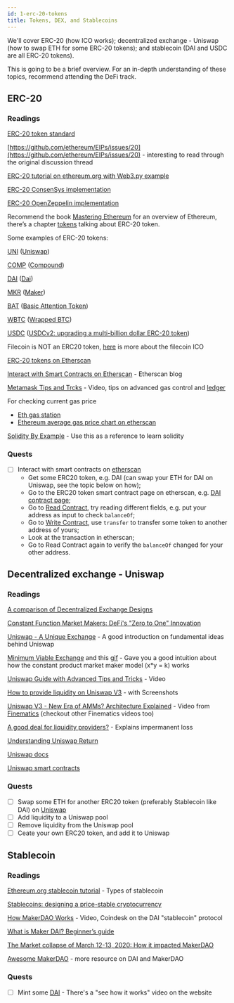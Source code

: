 ```yaml
---
id: 1-erc-20-tokens
title: Tokens, DEX, and Stablecoins
---
```


We'll cover ERC-20 (how ICO works); decentralized exchange - Uniswap (how to swap ETH for some ERC-20 tokens); and stablecoin (DAI and USDC are all ERC-20 tokens).

This is going to be a brief overview. For an in-depth understanding of these topics, recommend attending the DeFi track.

## ERC-20

### Readings

[ERC-20 token standard](https://github.com/ethereum/EIPs/blob/master/EIPS/eip-20.md)

[https://github.com/ethereum/EIPs/issues/20](https://github.com/ethereum/EIPs/issues/20) - interesting to read through the original discussion thread

[ERC-20 tutorial on ethereum.org with Web3.py example](https://ethereum.org/en/developers/docs/standards/tokens/erc-20/)

[ERC-20 ConsenSys implementation](https://github.com/ConsenSys/Tokens/blob/master/contracts/eip20/EIP20.sol)

[ERC-20 OpenZeppelin implementation](https://github.com/OpenZeppelin/openzeppelin-contracts/blob/master/contracts/token/ERC20/ERC20.sol)

Recommend the book [Mastering Ethereum](https://github.com/ethereumbook/ethereumbook) for an overview of Ethereum, there’s a chapter [tokens](https://github.com/ethereumbook/ethereumbook/blob/develop/10tokens.asciidoc) talking about ERC-20 token.

Some examples of ERC-20 tokens:

[UNI](https://etherscan.io/token/0x1f9840a85d5af5bf1d1762f925bdaddc4201f984) ([Uniswap](https://uniswap.org/blog/uni/))

[COMP](https://etherscan.io/token/0xc00e94cb662c3520282e6f5717214004a7f26888) ([Compound](https://compound.finance/governance/comp))

[DAI](https://etherscan.io/token/0x6b175474e89094c44da98b954eedeac495271d0f) ([Dai](https://makerdao.com/en/))

[MKR](https://etherscan.io/token/0x9f8f72aa9304c8b593d555f12ef6589cc3a579a2) ([Maker](https://community-development.makerdao.com/en/learn/governance/mkr-token/))

[BAT](https://etherscan.io/token/0x0d8775f648430679a709e98d2b0cb6250d2887ef) ([Basic Attention Token](https://basicattentiontoken.org/))

[WBTC](https://etherscan.io/token/0x2260fac5e5542a773aa44fbcfedf7c193bc2c599) ([Wrapped BTC](https://wbtc.network/))

[USDC](https://etherscan.io/token/0xa0b86991c6218b36c1d19d4a2e9eb0ce3606eb48) ([USDCv2: upgrading a multi-billion dollar ERC-20 token](https://blog.coinbase.com/usdc-v2-upgrading-a-multi-billion-dollar-erc-20-token-b57cd9437096))

Filecoin is NOT an ERC20 token, [here](https://coinlist.co/filecoin-2017) is more about the filecoin ICO

[ERC-20 tokens on Etherscan](https://etherscan.io/tokens)

[Interact with Smart Contracts on Etherscan](https://medium.com/etherscan-blog/interacting-with-smart-contracts-on-etherscan-b3e1d2395ac) - Etherscan blog

[Metamask Tips and Trcks](https://www.youtube.com/watch?v=gKFY_RdOkLA) - Video, tips on advanced gas control and [ledger](https://www.ledger.com/)

For checking current gas price

- [Eth gas station](https://ethgasstation.info/)
- [Ethereum average gas price chart on etherscan](https://etherscan.io/chart/gasprice)

[Solidity By Example](https://docs.soliditylang.org/en/v0.8.0/solidity-by-example.html) - Use this as a reference to learn solidity

### **Quests**

- [ ]  Interact with smart contracts on [etherscan](https://etherscan.io/)
    - Get some ERC20 token, e.g. DAI (can swap your ETH for DAI on Uniswap, see the topic below on how);
    - Go to the ERC20 token smart contract page on etherscan, e.g. [DAI contract page](https://etherscan.io/address/0x6b175474e89094c44da98b954eedeac495271d0f#code);
    - Go to [Read Contract](https://etherscan.io/address/0x6b175474e89094c44da98b954eedeac495271d0f#readContract), try reading different fields, e.g. put your address as input to check `balanceOf`;
    - Go to [Write Contract](https://etherscan.io/address/0x6b175474e89094c44da98b954eedeac495271d0f#writeContract), use `transfer` to transfer some token to another address of yours;
    - Look at the transaction in etherscan;
    - Go to Read Contract again to verify the `balanceOf` changed for your other address.

## Decentralized exchange - Uniswap

### Readings

[A comparison of Decentralized Exchange Designs](https://thecontrol.co/a-comparison-of-decentralized-exchange-designs-1deef249f56a)

[Constant Function Market Makers: DeFi's "Zero to One" Innovation](https://medium.com/bollinger-investment-group/constant-function-market-makers-defis-zero-to-one-innovation-968f77022159)

[Uniswap - A Unique Exchange](https://medium.com/scalar-capital/uniswap-a-unique-exchange-f4ef44f807bf) - A good introduction on fundamental ideas behind Uniswap

[Minimum Viable Exchange](https://medium.com/@austin_48503/%EF%B8%8F-minimum-viable-exchange-d84f30bd0c90) and this [gif](https://miro.medium.com/max/700/1*22dvXI1Y5uhMywl1Ez-NOg.gif) - Gave you a good intuition about how the constant product market maker model (x*y = k) works

[Uniswap Guide with Advanced Tips and Tricks](https://www.youtube.com/watch?v=ovbs8LT8wIg) - Video

[How to provide liquidity on Uniswap V3](https://help.uniswap.org/en/articles/5391541-provide-liquidity-on-uniswap-v3) - with Screenshots

[Uniswap V3 - New Era of AMMs? Architecture Explained](https://www.youtube.com/watch?v=Ehm-OYBmlPM) - Video from [Finematics](https://www.youtube.com/c/Finematics/videos) (checkout other Finematics videos too)

[A good deal for liquidity providers?](https://pintail.medium.com/uniswap-a-good-deal-for-liquidity-providers-104c0b6816f2) - Explains impermanent loss

[Understanding Uniswap Return](https://pintail.medium.com/understanding-uniswap-returns-cc593f3499ef)

[Uniswap docs](https://docs.uniswap.org/protocol/introduction)

[Uniswap smart contracts](https://docs.uniswap.org/protocol/reference/smart-contracts)

### **Quests**

- [ ]  Swap some ETH for another ERC20 token (preferably Stablecoin like DAI) on [Uniswap](https://app.uniswap.org/#/swap)
- [ ]  Add liquidity to a Uniswap pool
- [ ]  Remove liquidity from the Uniswap pool
- [ ]  Ceate your own ERC20 token, and add it to Uniswap

## Stablecoin

### Readings

[Ethereum.org stablecoin tutorial](https://ethereum.org/en/stablecoins/) - Types of stablecoin

[Stablecoins: designing a price-stable cryptocurrency](https://hackernoon.com/stablecoins-designing-a-price-stable-cryptocurrency-6bf24e2689e5)

[How MakerDAO Works](https://www.youtube.com/watch?v=J9q8hkyy8oM) - Video, Coindesk on the DAI "stablecoin" protocol

[What is Maker DAI? Beginner’s guide](https://coincentral.com/maker-dai-beginner-guide/)

[The Market collapse of March 12-13, 2020: How it impacted MakerDAO](https://blog.makerdao.com/the-market-collapse-of-march-12-2020-how-it-impacted-makerdao/)

[Awesome MakerDAO](https://github.com/makerdao/awesome-makerdao/blob/master/README.md) - more resource on DAI and MakerDAO

### **Quests**

- [ ]  Mint some [DAI](https://oasis.app/borrow) - There's a "see how it works" video on the website